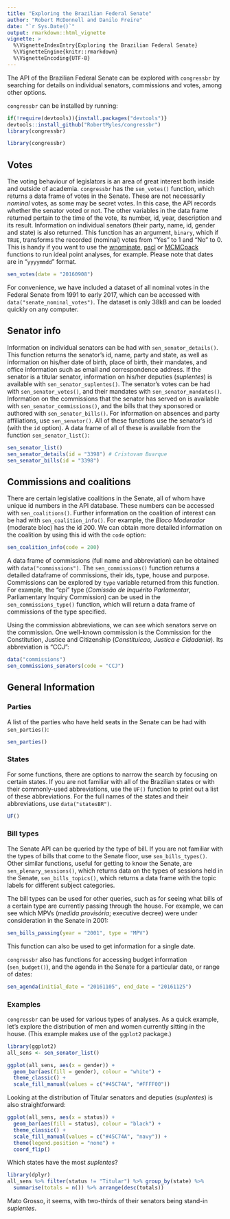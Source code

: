 ```yaml
---
title: "Exploring the Brazilian Federal Senate"
author: "Robert McDonnell and Danilo Freire"
date: "`r Sys.Date()`"
output: rmarkdown::html_vignette
vignette: >
  %\VignetteIndexEntry{Exploring the Brazilian Federal Senate}
  %\VignetteEngine{knitr::rmarkdown}
  %\VignetteEncoding{UTF-8}
---
```


The API of the Brazilian Federal Senate can be explored with `congressbr` by searching for details on individual senators, commissions and votes, among other options.   

`congressbr` can be installed by running: 
```r
if(!require(devtools)){install.packages("devtools")}
devtools::install_github("RobertMyles/congressbr")
library(congressbr)
```
```r
library(congressbr)
```

## Votes
The voting behaviour of legislators is an area of great interest both inside and outside of academia. `congressbr` has the `sen_votes()` function, which returns a data frame of votes in the Senate. These are not necessarily *nominal* votes, as some may be secret votes. In this case, the API records whether the senator voted or not. The other variables in the data frame returned pertain to the time of the vote, its number, id, year, description and its result. Information on individual senators (their party, name, id, gender and state) is also returned. This function has an argument, `binary`, which if `TRUE`, transforms the recorded (nominal) votes from "Yes" to 1 and "No" to 0. This is handy if you want to use the [wnominate](https://cran.r-project.org/web/packages/wnominate/index.html), [pscl](https://cran.r-project.org/web/packages/pscl/index.html) or [MCMCpack](https://cran.r-project.org/web/packages/MCMCpack/index.html) functions to run ideal point analyses, for example. Please note that dates are in "`yyyymmdd`" format. 

```r
sen_votes(date = "20160908")
```

For convenience, we have included a dataset of all nominal votes in the Federal Senate from 1991 to early 2017, which can be accessed with `data("senate_nominal_votes")`. The dataset is only 38kB and can be loaded quickly on any computer.

## Senator info  
Information on individual senators can be had with `sen_senator_details()`. This function returns the senator's id, name, party and state, as well as information on his/her date of birth, place of birth, their mandates, and office information such as email and correspondence address. If the senator is a titular senator, information on his/her deputies (*suplentes*) is available with `sen_senator_suplentes()`. The senator's votes can be had with `sen_senator_votes()`, and their mandates with `sen_senator_mandates()`. Information on the commissions that the senator has served on is available with `sen_senator_commissions()`, and the bills that they sponsored or authored with `sen_senator_bills()`. For information on absences and party affiliations, use `sen_senator()`. All of these functions use the senator's id (with the `id` option). A data frame of all of these is available from the function `sen_senator_list()`: 

```r
sen_senator_list()
sen_senator_details(id = "3398") # Cristovam Buarque
sen_senator_bills(id = "3398")
```

## Commissions and coalitions 
There are certain legislative coalitions in the Senate, all of whom have unique id numbers in the API database. These numbers can be accessed with `sen_coalitions()`. Further information on the coalition of interest can be had with `sen_coalition_info()`. For example, the *Bloco Moderador* (moderate bloc) has the id 200. We can obtain more detailed information on the coalition by using this id with the `code` option:  

```r
sen_coalition_info(code = 200)
```

A data frame of commissions (full name and abbreviation) can be obtained with `data("commissions")`. The `sen_commissions()` function returns a detailed dataframe of commissions, their ids, type, house and purpose. Commissions can be explored by `type` variable returned from this function. For example, the "cpi" type (*Comissão de Inquérito Parlamentar*, Parliamentary Inquiry Commission) can be used in the `sen_commissions_type()` function, which will return a data frame of commissions of the type specified. 

Using the commission abbreviations, we can see which senators serve on the commission. One well-known commission is the Commission for the Constitution, Justice and Citizenship (*Constituicao, Justica e Cidadania*). Its abbreviation is "CCJ":

```r
data("commissions")
sen_commissions_senators(code = "CCJ")
```

## General Information

### Parties 

A list of the parties who have held seats in the Senate can be had with `sen_parties()`:  
```r
sen_parties()
```

### States
For some functions, there are options to narrow the search by focusing on certain states. If you are not familiar with all of the Brazilian states or with their commonly-used abbreviations, use the `UF()` function to print out a list of these abbreviations. For the full names of the states and their abbreviations, use `data("statesBR")`.  
```r
UF()
```

### Bill types 
The Senate API can be queried by the type of bill. If you are not familiar with the types of bills that come to the Senate floor, use `sen_bills_types()`. Other similar functions, useful for getting to know the Senate, are  `sen_plenary_sessions()`, which returns data on the types of sessions held in the Senate, `sen_bills_topics()`, which returns a data frame with the topic labels for different subject categories.  

The bill types can be used for other queries, such as for seeing what bills of a certain type are currently passing through the house. For example, we can see which MPVs (*medida provisória*; executive decree) were under consideration in the Senate in 2001:  
```r
sen_bills_passing(year = "2001", type = "MPV")
```
This function can also be used to get information for a single date. 

`congressbr` also has functions for accessing budget information (`sen_budget()`), and the agenda in the Senate for a particular date, or range of dates:
```r
sen_agenda(initial_date = "20161105", end_date = "20161125")
```

### Examples

`congressbr` can be used for various types of analyses. As a quick example, let's explore the distribution of men and women currently sitting in the house. (This example makes use of the `ggplot2` package.)

```r
library(ggplot2)
all_sens <- sen_senator_list()

ggplot(all_sens, aes(x = gender)) +
  geom_bar(aes(fill = gender), colour = "white") +
  theme_classic() +
  scale_fill_manual(values = c("#45C74A", "#FFFF00"))
```


Looking at the distribution of Titular senators and deputies (*suplentes*) is also straightforward: 

```r
ggplot(all_sens, aes(x = status)) +
  geom_bar(aes(fill = status), colour = "black") +
  theme_classic() +
  scale_fill_manual(values = c("#45C74A", "navy")) +
  theme(legend.position = "none") +
  coord_flip() 
```

Which states have the most *suplentes*? 

```r
library(dplyr)
all_sens %>% filter(status != "Titular") %>% group_by(state) %>% 
  summarise(totals = n()) %>% arrange(desc(totals))
```

Mato Grosso, it seems, with two-thirds of their senators being stand-in *suplentes*. 
